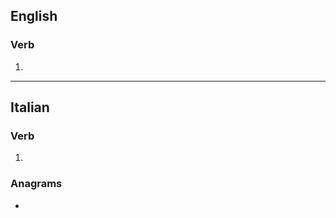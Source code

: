 ==English==

===Verb===
{{head|en|misspelling}}

# {{misspelling of|en|mutilate}}

----

==Italian==

===Verb===
{{head|it|verb form}}

# {{inflection of|it|mutilare||2|p|pres|subj}}

===Anagrams===
* {{anagrams|it|a=aeiilmttu|ultimiate}}